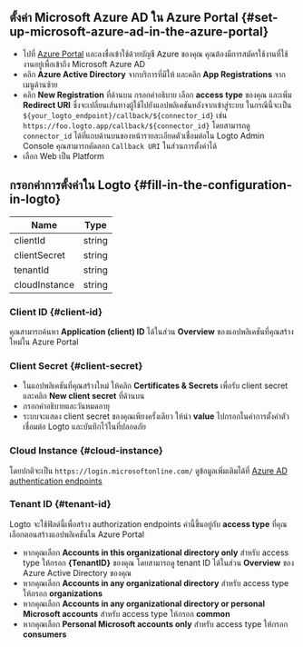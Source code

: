 ## ตั้งค่า Microsoft Azure AD ใน Azure Portal \{#set-up-microsoft-azure-ad-in-the-azure-portal}

- ไปที่ [Azure Portal](https://portal.azure.com/#home) และลงชื่อเข้าใช้ด้วยบัญชี Azure ของคุณ คุณต้องมีการสมัครใช้งานที่ใช้งานอยู่เพื่อเข้าถึง Microsoft Azure AD
- คลิก **Azure Active Directory** จากบริการที่มีให้ และคลิก **App Registrations** จากเมนูด้านซ้าย
- คลิก **New Registration** ที่ด้านบน กรอกคำอธิบาย เลือก **access type** ของคุณ และเพิ่ม **Redirect URI** ซึ่งจะเปลี่ยนเส้นทางผู้ใช้ไปยังแอปพลิเคชันหลังจากเข้าสู่ระบบ ในกรณีนี้จะเป็น `${your_logto_endpoint}/callback/${connector_id}` เช่น `https://foo.logto.app/callback/${connector_id}` โดยสามารถดู `connector_id` ได้ที่แถบด้านบนของหน้ารายละเอียดตัวเชื่อมต่อใน Logto Admin Console คุณสามารถคัดลอก `Callback URI` ในส่วนการตั้งค่าได้
- เลือก Web เป็น Platform

## กรอกค่าการตั้งค่าใน Logto \{#fill-in-the-configuration-in-logto}

| Name          | Type   |
| ------------- | ------ |
| clientId      | string |
| clientSecret  | string |
| tenantId      | string |
| cloudInstance | string |

### Client ID \{#client-id}

คุณสามารถค้นหา **Application (client) ID** ได้ในส่วน **Overview** ของแอปพลิเคชันที่คุณสร้างใหม่ใน Azure Portal

### Client Secret \{#client-secret}

- ในแอปพลิเคชันที่คุณสร้างใหม่ ให้คลิก **Certificates & Secrets** เพื่อรับ client secret และคลิก **New client secret** ที่ด้านบน
- กรอกคำอธิบายและวันหมดอายุ
- ระบบจะแสดง client secret ของคุณเพียงครั้งเดียว ให้นำ **value** ไปกรอกในค่าการตั้งค่าตัวเชื่อมต่อ Logto และบันทึกไว้ในที่ปลอดภัย

### Cloud Instance \{#cloud-instance}

โดยปกติจะเป็น `https://login.microsoftonline.com/` ดูข้อมูลเพิ่มเติมได้ที่ [Azure AD authentication endpoints](https://learn.microsoft.com/en-us/azure/active-directory/develop/authentication-national-cloud#azure-ad-authentication-endpoints)

### Tenant ID \{#tenant-id}

Logto จะใช้ฟิลด์นี้เพื่อสร้าง authorization endpoints ค่านี้ขึ้นอยู่กับ **access type** ที่คุณเลือกตอนสร้างแอปพลิเคชันใน Azure Portal

- หากคุณเลือก **Accounts in this organizational directory only** สำหรับ access type ให้กรอก **\{TenantID}** ของคุณ โดยสามารถดู tenant ID ได้ในส่วน **Overview** ของ Azure Active Directory ของคุณ
- หากคุณเลือก **Accounts in any organizational directory** สำหรับ access type ให้กรอก **organizations**
- หากคุณเลือก **Accounts in any organizational directory or personal Microsoft accounts** สำหรับ access type ให้กรอก **common**
- หากคุณเลือก **Personal Microsoft accounts only** สำหรับ access type ให้กรอก **consumers**
